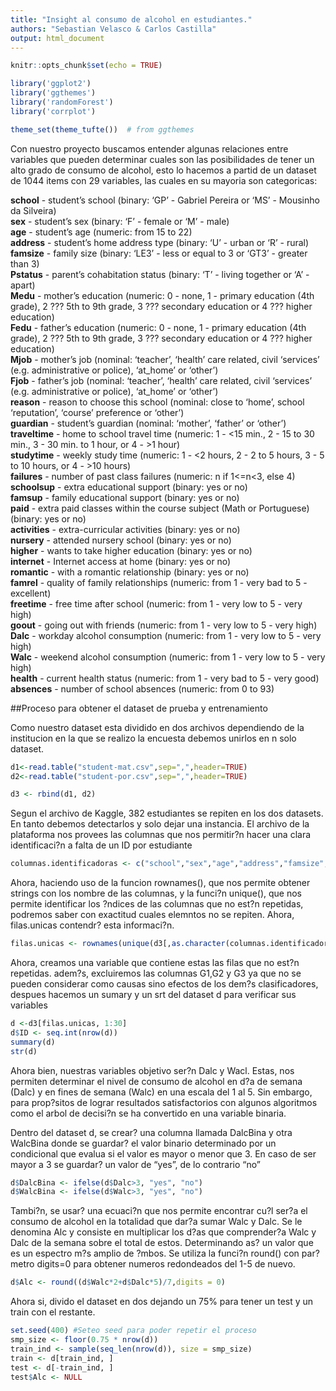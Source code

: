 ```yaml
---
title: "Insight al consumo de alcohol en estudiantes."
authors: "Sebastian Velasco & Carlos Castilla"
output: html_document
---
```


```r
knitr::opts_chunk$set(echo = TRUE)

library('ggplot2')
library('ggthemes')
library('randomForest')
library('corrplot')

theme_set(theme_tufte())  # from ggthemes
```

Con nuestro proyecto buscamos entender algunas relaciones entre variables que pueden determinar cuales son las posibilidades de tener un alto grado de consumo de alcohol, esto lo hacemos a partid de un dataset de 1044 items con 29 variables, las cuales en su mayoria son categoricas:

**school** - student's school (binary: 'GP' - Gabriel Pereira or 'MS' - Mousinho da Silveira)  
**sex** - student's sex (binary: 'F' - female or 'M' - male)  
**age** - student's age (numeric: from 15 to 22)  
**address** - student's home address type (binary: 'U' - urban or 'R' - rural)  
**famsize** - family size (binary: 'LE3' - less or equal to 3 or 'GT3' - greater than 3)  
**Pstatus** - parent's cohabitation status (binary: 'T' - living together or 'A' - apart)   
**Medu** - mother's education (numeric: 0 - none, 1 - primary education (4th grade), 2 ??? 5th to 9th grade, 3 ??? secondary education or 4 ??? higher education)  
**Fedu** - father's education (numeric: 0 - none, 1 - primary education (4th grade), 2 ??? 5th to 9th grade, 3 ??? secondary education or 4 ??? higher education)  
**Mjob** - mother's job (nominal: 'teacher', 'health' care related, civil 'services' (e.g. administrative or police), 'at_home' or 'other')  
**Fjob** - father's job (nominal: 'teacher', 'health' care related, civil 'services' (e.g. administrative or police), 'at_home' or 'other')  
**reason** - reason to choose this school (nominal: close to 'home', school 'reputation', 'course' preference or 'other')  
**guardian** - student's guardian (nominal: 'mother', 'father' or 'other')  
**traveltime** - home to school travel time (numeric: 1 - <15 min., 2 - 15 to 30 min., 3 - 30 min. to 1 hour, or 4 - >1 hour)  
**studytime** - weekly study time (numeric: 1 - <2 hours, 2 - 2 to 5 hours, 3 - 5 to 10 hours, or 4 - >10 hours)  
**failures** - number of past class failures (numeric: n if 1<=n<3, else 4)  
**schoolsup** - extra educational support (binary: yes or no)  
**famsup** - family educational support (binary: yes or no)  
**paid** - extra paid classes within the course subject (Math or Portuguese) (binary: yes or no)  
**activities** - extra-curricular activities (binary: yes or no)  
**nursery** - attended nursery school (binary: yes or no)  
**higher** - wants to take higher education (binary: yes or no)  
**internet** - Internet access at home (binary: yes or no)  
**romantic** - with a romantic relationship (binary: yes or no)  
**famrel** - quality of family relationships (numeric: from 1 - very bad to 5 - excellent)  
**freetime** - free time after school (numeric: from 1 - very low to 5 - very high)  
**goout** - going out with friends (numeric: from 1 - very low to 5 - very high)  
**Dalc** - workday alcohol consumption (numeric: from 1 - very low to 5 - very high)  
**Walc** - weekend alcohol consumption (numeric: from 1 - very low to 5 - very high)  
**health** - current health status (numeric: from 1 - very bad to 5 - very good)  
**absences** - number of school absences (numeric: from 0 to 93)  

##Proceso para obtener el dataset de prueba y entrenamiento

Como nuestro dataset esta dividido en dos archivos dependiendo de la institucion en la que se realizo la encuesta debemos unirlos en n solo dataset.

```r
d1<-read.table("student-mat.csv",sep=",",header=TRUE)
d2<-read.table("student-por.csv",sep=",",header=TRUE)

d3 <- rbind(d1, d2)
```

Segun el archivo de Kaggle, 382 estudiantes se repiten en los dos datasets. En tanto debemos detectarlos y solo dejar una instancia. El archivo de la plataforma nos provees las columnas que nos permitir?n hacer una clara identificaci?n a falta de un ID por estudiante

```r
columnas.identificadoras <- c("school","sex","age","address","famsize","Pstatus","Medu","Fedu","Mjob","Fjob","reason","nursery","internet")
```

Ahora, haciendo uso de la funcion rownames(), que nos permite obtener strings con los nombre de las columnas, y la funci?n unique(), que nos permite identificar los ?ndices de las columnas que no est?n repetidas, podremos saber con exactitud cuales elemntos no se repiten. Ahora, filas.unicas contendr? esta informaci?n.

```r
filas.unicas <- rownames(unique(d3[,as.character(columnas.identificadoras)]))
```

Ahora, creamos una variable que contiene estas las filas que no est?n repetidas. 
adem?s, excluiremos las columnas G1,G2 y G3 ya que no se pueden considerar como causas sino efectos de los dem?s clasificadores, despues hacemos un sumary y un srt del dataset d para verificar sus variables

```r
d <-d3[filas.unicas, 1:30]
d$ID <- seq.int(nrow(d))
summary(d)
str(d)
```

Ahora bien, nuestras variables objetivo ser?n Dalc y Wacl. Estas, nos permiten determinar el nivel de consumo de alcohol en d?a de semana (Dalc) y en fines de semana (Walc) en una escala del 1 al 5. Sin embargo, para prop?sitos de lograr resultados satisfactorios con algunos algoritmos como el arbol de decisi?n se ha convertido en una variable binaria. 

Dentro del dataset d, se crear? una columna llamada DalcBina  y otra WalcBina donde se guardar? el valor binario determinado por un condicional que evalua si el valor es mayor o menor que 3. En caso de ser mayor a 3 se guardar? un valor de "yes", de lo contrario "no"

```r
d$DalcBina <- ifelse(d$Dalc>3, "yes", "no")
d$WalcBina <- ifelse(d$Walc>3, "yes", "no")
```

Tambi?n, se usar? una ecuaci?n que nos permite encontrar cu?l ser?a el consumo de alcohol en la totalidad que dar?a sumar Walc y Dalc. Se le denomina Alc y consiste en multiplicar los d?as que comprender?a Walc y Dalc de la semana sobre el total de estos. Determinando as? un valor que es un espectro m?s amplio de ?mbos. Se utiliza la funci?n round() con par?metro digits=0 para obtener numeros redondeados del 1-5 de nuevo.

```r
d$Alc <- round((d$Walc*2+d$Dalc*5)/7,digits = 0)
```

Ahora si, divido el dataset en dos dejando un 75% para tener un test y un train con el restante.

```r
set.seed(400) #Seteo seed para poder repetir el proceso
smp_size <- floor(0.75 * nrow(d))
train_ind <- sample(seq_len(nrow(d)), size = smp_size)
train <- d[train_ind, ]
test <- d[-train_ind, ]
test$Alc <- NULL
```

